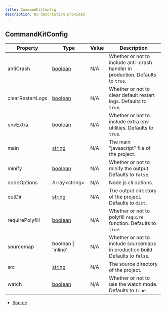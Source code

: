 ```yaml
---
title: CommandKitConfig
description: No description provided
---
```


## CommandKitConfig

| Property         | Type                                                                                                | Value | Description                                                                     |
| ---------------- | --------------------------------------------------------------------------------------------------- | ----- | ------------------------------------------------------------------------------- |
| antiCrash        | [boolean](https://developer.mozilla.org/en-US/docs/Web/JavaScript/Reference/Global_Objects/Boolean) | N/A   | Whether or not to include anti-crash handler in production. Defaults to `true`. |
| clearRestartLogs | [boolean](https://developer.mozilla.org/en-US/docs/Web/JavaScript/Reference/Global_Objects/Boolean) | N/A   | Whether or not to clear default restart logs. Defaults to `true`.               |
| envExtra         | [boolean](https://developer.mozilla.org/en-US/docs/Web/JavaScript/Reference/Global_Objects/Boolean) | N/A   | Whether or not to include extra env utilities. Defaults to `true`.              |
| main             | [string](https://developer.mozilla.org/en-US/docs/Web/JavaScript/Reference/Global_Objects/String)   | N/A   | The main "javascript" file of the project.                                      |
| minify           | [boolean](https://developer.mozilla.org/en-US/docs/Web/JavaScript/Reference/Global_Objects/Boolean) | N/A   | Whether or not to minify the output. Defaults to `false`.                       |
| nodeOptions      | Array\<string>                                                                                      | N/A   | Node.js cli options.                                                            |
| outDir           | [string](https://developer.mozilla.org/en-US/docs/Web/JavaScript/Reference/Global_Objects/String)   | N/A   | The output directory of the project. Defaults to `dist`.                        |
| requirePolyfill  | [boolean](https://developer.mozilla.org/en-US/docs/Web/JavaScript/Reference/Global_Objects/Boolean) | N/A   | Whether or not to polyfill `require` function. Defaults to `true`.              |
| sourcemap        | boolean \| 'inline'                                                                                 | N/A   | Whether or not to include sourcemaps in production build. Defaults to `false`.  |
| src              | [string](https://developer.mozilla.org/en-US/docs/Web/JavaScript/Reference/Global_Objects/String)   | N/A   | The source directory of the project.                                            |
| watch            | [boolean](https://developer.mozilla.org/en-US/docs/Web/JavaScript/Reference/Global_Objects/Boolean) | N/A   | Whether or not to use the watch mode. Defaults to `true`.                       |

- [Source](https://github.com/underctrl-io/commandkit/blob/d276a8377813631933aebfa66545130a52f7a7cb/packages/commandkit/src/config.ts#L1)
